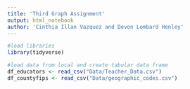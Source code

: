 ```yaml
---
title: 'Third Graph Assignment' 
output: html_notebook
author: 'Cinthia Illan Vazquez and Devon Lombard Henley' 
---
```



```r
#load libraries
library(tidyverse)
```
```r
#load data from local and create tabular data frame 
df_educators <- read_csv("Data/Teacher_Data.csv")
df_countyfips <- read_csv("Data/geographic_codes.csv")
```



